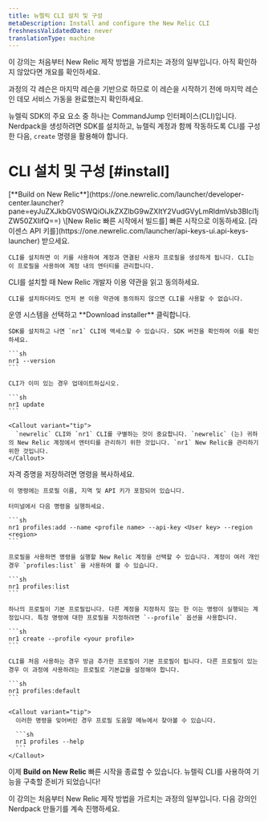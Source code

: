```yaml
---
title: 뉴렐릭 CLI 설치 및 구성
metaDescription: Install and configure the New Relic CLI
freshnessValidatedDate: never
translationType: machine
---
```


<Callout variant="tip">
  이 강의는 처음부터 New Relic 제작 방법을 가르치는 과정의 일부입니다. 아직 확인하지 않았다면 개요를 확인하세요.

  과정의 각 레슨은 마지막 레슨을 기반으로 하므로 이 레슨을 시작하기 전에 마지막 레슨인 데모 서비스 가동을 완료했는지 확인하세요.
</Callout>

뉴렐릭 SDK의 주요 요소 중 하나는 CommandJump 인터페이스(CLI)입니다. Nerdpack을 생성하려면 SDK를 설치하고, 뉴렐릭 계정과 함께 작동하도록 CLI를 구성한 다음, `create` 명령을 활용해야 합니다.

# CLI 설치 및 구성 [#install]

<Steps>
  <Step>
    [**Build on New Relic**](https://one.newrelic.com/launcher/developer-center.launcher?pane=eyJuZXJkbGV0SWQiOiJkZXZlbG9wZXItY2VudGVyLmRldmVsb3Blci1jZW50ZXIifQ==) \[New Relic 빠른 시작에서 빌드를] 빠른 시작으로 이동하세요.
  </Step>

  <Step>
    [라이센스 API 키를](https://one.newrelic.com/launcher/api-keys-ui.api-keys-launcher) 받으세요.

    CLI를 설치하면 이 키를 사용하여 계정과 연결된 사용자 프로필을 생성하게 됩니다. CLI는 이 프로필을 사용하여 계정 내의 엔터티를 관리합니다.
  </Step>

  <Step>
    CLI를 설치할 때 New Relic 개발자 이용 약관을 읽고 동의하세요.

    CLI를 설치하더라도 먼저 본 이용 약관에 동의하지 않으면 CLI를 사용할 수 없습니다.
  </Step>

  <Step>
    운영 시스템을 선택하고 **Download installer** 클릭합니다.

    SDK를 설치하고 나면 `nr1` CLI에 액세스할 수 있습니다. SDK 버전을 확인하여 이를 확인하세요.

    ```sh
    nr1 --version
    ```

    CLI가 이미 있는 경우 업데이트하십시오.

    ```sh
    nr1 update
    ```

    <Callout variant="tip">
      `newrelic` CLI와 `nr1` CLI를 구별하는 것이 중요합니다. `newrelic` (는) 귀하의 New Relic 계정에서 엔터티를 관리하기 위한 것입니다. `nr1` New Relic을 관리하기 위한 것입니다.
    </Callout>
  </Step>

  <Step>
    자격 증명을 저장하려면 명령을 복사하세요.

    이 명령에는 프로필 이름, 지역 및 API 키가 포함되어 있습니다.

    터미널에서 다음 명령을 실행하세요.

    ```sh
    nr1 profiles:add --name <profile name> --api-key <User key> --region <region>
    ```

    프로필을 사용하면 명령을 실행할 New Relic 계정을 선택할 수 있습니다. 계정이 여러 개인 경우 `profiles:list` 을 사용하여 볼 수 있습니다.

    ```sh
    nr1 profiles:list
    ```

    하나의 프로필이 기본 프로필입니다. 다른 계정을 지정하지 않는 한 이는 명령이 실행되는 계정입니다. 특정 명령에 대한 프로필을 지정하려면 `--profile` 옵션을 사용합니다.

    ```sh
    nr1 create --profile <your profile>
    ```

    CLI를 처음 사용하는 경우 방금 추가한 프로필이 기본 프로필이 됩니다. 다른 프로필이 있는 경우 이 과정에 사용하려는 프로필로 기본값을 설정해야 합니다.

    ```sh
    nr1 profiles:default
    ```

    <Callout variant="tip">
      이러한 명령을 잊어버린 경우 프로필 도움말 메뉴에서 찾아볼 수 있습니다.

      ```sh
      nr1 profiles --help
      ```
    </Callout>
  </Step>
</Steps>

이제 **Build on New Relic** 빠른 시작을 종료할 수 있습니다. 뉴렐릭 CLI를 사용하여 기능을 구축할 준비가 되었습니다!

<Callout variant="tip">
  이 강의는 처음부터 New Relic 제작 방법을 가르치는 과정의 일부입니다. 다음 강의인 Nerdpack 만들기를 계속 진행하세요.
</Callout>